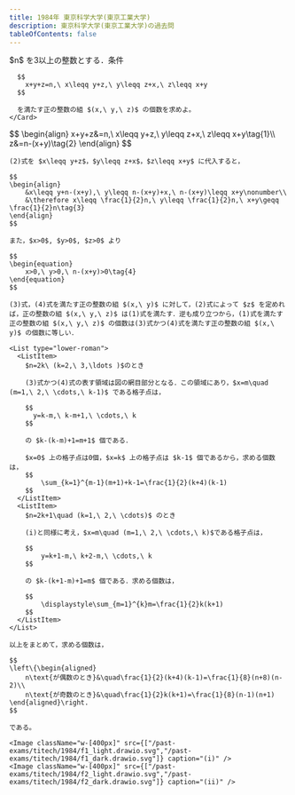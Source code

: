 ```yaml
---
title: 1984年 東京科学大学(東京工業大学)
description: 東京科学大学(東京工業大学)の過去問
tableOfContents: false
---
```



<Tabs>
  <TabItem label="問題">
    <Card>
      $n$ を3以上の整数とする．条件

      $$
        x+y+z=n,\ x\leqq y+z,\ y\leqq z+x,\ z\leqq x+y
      $$

      を満たす正の整数の組 $(x,\ y,\ z)$ の個数を求めよ。
    </Card>

  </TabItem>
  <TabItem label="解答">
    $$
    \begin{align}
        x+y+z&=n,\ x\leqq y+z,\ y\leqq z+x,\ z\leqq x+y\tag{1}\\
        z&=n-(x+y)\tag{2}
    \end{align}
    $$

    (2)式を $x\leqq y+z$，$y\leqq z+x$，$z\leqq x+y$ に代入すると，

    $$
    \begin{align}
        &x\leqq y+n-(x+y),\ y\leqq n-(x+y)+x,\ n-(x+y)\leqq x+y\nonumber\\
        &\therefore x\leqq \frac{1}{2}n,\ y\leqq \frac{1}{2}n,\ x+y\geqq \frac{1}{2}n\tag{3}
    \end{align}
    $$

    また，$x>0$, $y>0$, $z>0$ より

    $$
    \begin{equation}
        x>0,\ y>0,\ n-(x+y)>0\tag{4}
    \end{equation}
    $$

    (3)式，(4)式を満たす正の整数の組 $(x,\ y)$ に対して，(2)式によって $z$ を定めれば，正の整数の組 $(x,\ y,\ z)$ は(1)式を満たす．逆も成り立つから，(1)式を満たす正の整数の組 $(x,\ y,\ z)$ の個数は(3)式かつ(4)式を満たす正の整数の組 $(x,\ y)$ の個数に等しい．

    <List type="lower-roman">
      <ListItem>
        $n=2k\ (k=2,\ 3,\ldots )$のとき

        (3)式かつ(4)式の表す領域は図の網目部分となる．この領域にあり，$x=m\quad (m=1,\ 2,\ \cdots,\ k-1)$ である格子点は，

        $$
          y=k-m,\ k-m+1,\ \cdots,\ k
        $$

        の $k-(k-m)+1=m+1$ 個である．

        $x=0$ 上の格子点は0個，$x=k$ 上の格子点は $k-1$ 個であるから，求める個数は，
        $$
            \sum_{k=1}^{m-1}(m+1)+k-1=\frac{1}{2}(k+4)(k-1)
        $$
      </ListItem>
      <ListItem>
        $n=2k+1\quad (k=1,\ 2,\ \cdots)$ のとき

        (i)と同様に考え，$x=m\quad (m=1,\ 2,\ \cdots,\ k)$である格子点は，

        $$
            y=k+1-m,\ k+2-m,\ \cdots,\ k
        $$

        の $k-(k+1-m)+1=m$ 個である．求める個数は，

        $$
            \displaystyle\sum_{m=1}^{k}m=\frac{1}{2}k(k+1)
        $$
      </ListItem>
    </List>

    以上をまとめて，求める個数は，

    $$
    \left\{\begin{aligned}
        n\text{が偶数のとき}&\quad\frac{1}{2}(k+4)(k-1)=\frac{1}{8}(n+8)(n-2)\\
        n\text{が奇数のとき}&\quad\frac{1}{2}k(k+1)=\frac{1}{8}(n-1)(n+1)
    \end{aligned}\right.
    $$

    である。

    <Image className="w-[400px]" src={["/past-exams/titech/1984/f1_light.drawio.svg","/past-exams/titech/1984/f1_dark.drawio.svg"]} caption="(i)" />
    <Image className="w-[400px]" src={["/past-exams/titech/1984/f2_light.drawio.svg","/past-exams/titech/1984/f2_dark.drawio.svg"]} caption="(ii)" />

  </TabItem>
</Tabs>
